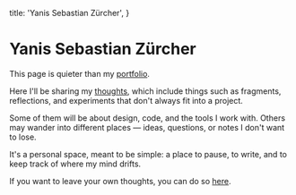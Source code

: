   title: 'Yanis Sebastian Zürcher',
}

# Yanis Sebastian Zürcher

This page is quieter than my [portfolio](https://sola.ysz.life).

Here I'll be sharing my [thoughts](/thoughts), which include things such as fragments, reflections, and experiments that don't always fit into a project.

Some of them will be about design, code, and the tools I work with. Others may wander into different places — ideas, questions, or notes I don't want to lose.

It's a personal space, meant to be simple:
a place to pause, to write, and to keep track of where my mind drifts.

If you want to leave your own thoughts, you can do so [here](/guestbook).